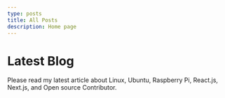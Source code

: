 ```yaml
---
type: posts
title: All Posts
description: Home page
---
```



# Latest Blog

Please read my latest article about Linux, Ubuntu, Raspberry Pi, React.js, Next.js, and Open source Contributor.

<Newsletter />